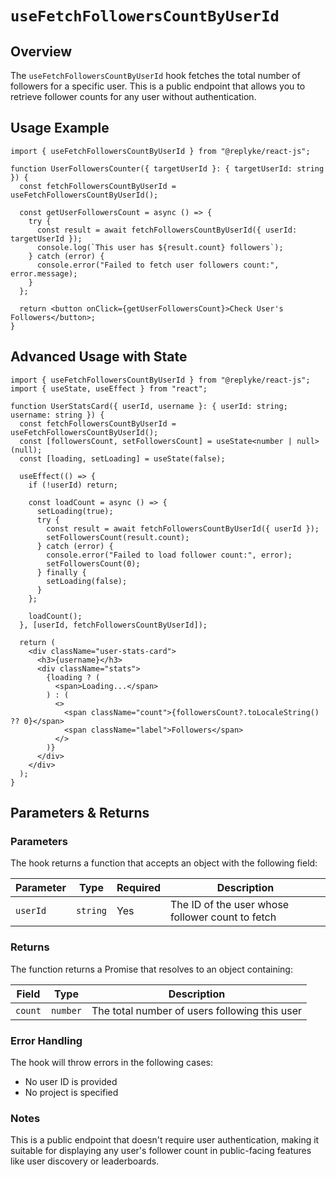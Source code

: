 # `useFetchFollowersCountByUserId`

## Overview

The `useFetchFollowersCountByUserId` hook fetches the total number of followers for a specific user. This is a public endpoint that allows you to retrieve follower counts for any user without authentication.

## Usage Example

```tsx
import { useFetchFollowersCountByUserId } from "@replyke/react-js";

function UserFollowersCounter({ targetUserId }: { targetUserId: string }) {
  const fetchFollowersCountByUserId = useFetchFollowersCountByUserId();

  const getUserFollowersCount = async () => {
    try {
      const result = await fetchFollowersCountByUserId({ userId: targetUserId });
      console.log(`This user has ${result.count} followers`);
    } catch (error) {
      console.error("Failed to fetch user followers count:", error.message);
    }
  };

  return <button onClick={getUserFollowersCount}>Check User's Followers</button>;
}
```

## Advanced Usage with State

```tsx
import { useFetchFollowersCountByUserId } from "@replyke/react-js";
import { useState, useEffect } from "react";

function UserStatsCard({ userId, username }: { userId: string; username: string }) {
  const fetchFollowersCountByUserId = useFetchFollowersCountByUserId();
  const [followersCount, setFollowersCount] = useState<number | null>(null);
  const [loading, setLoading] = useState(false);

  useEffect(() => {
    if (!userId) return;

    const loadCount = async () => {
      setLoading(true);
      try {
        const result = await fetchFollowersCountByUserId({ userId });
        setFollowersCount(result.count);
      } catch (error) {
        console.error("Failed to load follower count:", error);
        setFollowersCount(0);
      } finally {
        setLoading(false);
      }
    };

    loadCount();
  }, [userId, fetchFollowersCountByUserId]);

  return (
    <div className="user-stats-card">
      <h3>{username}</h3>
      <div className="stats">
        {loading ? (
          <span>Loading...</span>
        ) : (
          <>
            <span className="count">{followersCount?.toLocaleString() ?? 0}</span>
            <span className="label">Followers</span>
          </>
        )}
      </div>
    </div>
  );
}
```

## Parameters & Returns

### Parameters

The hook returns a function that accepts an object with the following field:

| Parameter | Type     | Required | Description                                        |
|-----------|----------|----------|-------------------------------------------------|
| `userId`  | `string` | Yes      | The ID of the user whose follower count to fetch |

### Returns

The function returns a Promise that resolves to an object containing:

| Field   | Type     | Description                                    |
|---------|----------|------------------------------------------------|
| `count` | `number` | The total number of users following this user |

### Error Handling

The hook will throw errors in the following cases:
- No user ID is provided
- No project is specified

### Notes

This is a public endpoint that doesn't require user authentication, making it suitable for displaying any user's follower count in public-facing features like user discovery or leaderboards.